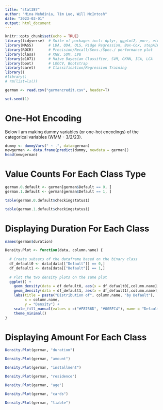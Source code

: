 ---
title: "stat387"
author: "Mina Mehdinia, Tim Luo, Will McIntosh"
date: "2023-03-01"
output: html_document
---

```{r setup, include = F}
knitr::opts_chunk$set(echo = TRUE)
library(tidyverse)  # Suite of packages incl: dplyr, ggplot2, purr, etc.
library(MASS)       # LDA, QDA, OLS, Ridge Regression, Box-Cox, stepAIC, etc...
library(ROCR)       # Precision/Recall/Sens./Spec./ performance plot
library(class)      # KNN, SOM, LVQ
library(e1071)      # Naive Bayesian Classifier, SVM, GKNN, ICA, LCA
library(boot)       # LOOCV, Bootstrap
library(caret)      # Classification/Regression Training
library()
#library()
# rm(list=ls())
```

```{r read}
german <- read.csv("germancredit.csv", header=T)

```

```{r remove_redundancy}
set.seed(1)

```


# One-Hot Encoding

Below I am making dummy variables (or one-hot encodings) of the categorical variables (WMM - 3/2/23).

```{r}
dummy <- dummyVars(" ~ .", data=german)
newgerman <- data.frame(predict(dummy, newdata = german))
head(newgerman)
```

# Value Counts For Each Class Type

```{r}
german.0.default <- german[german$Default == 0, ]
german.1.default <- german[german$Default == 1, ]
```

```{r}
table(german.0.default$checkingstatus1)
```

```{r}
table(german.1.default$checkingstatus1)
```

# Displaying Duration For Each Class

```{r}
names(german$duration)
```

```{r}
Density.Plot <- function(data, column.name) {
  
  # Create subsets of the dataframe based on the binary class
  df_default0 <- data[data[["Default"]] == 0,]
  df_default1 <- data[data[["Default"]] == 1,]
  
  # Plot the two density plots on the same plot
  ggplot() +
    geom_density(data = df_default0, aes(x = df_default0[,column.name], fill = "Default 0"), alpha = 0.5) +
    geom_density(data = df_default1, aes(x = df_default1[,column.name], fill = "Default 1"), alpha = 0.5) +
    labs(title = paste("Distribution of", column.name, "by Default"),
         x = column.name,
         y = "Density") +
    scale_fill_manual(values = c("#F8766D", "#00BFC4"), name = "Default") +
    theme_minimal()
}
```

# Displaying Amount For Each Class

```{r}
Density.Plot(german, "duration")
```

```{r}
Density.Plot(german, "amount")
```

```{r}
Density.Plot(german, "installment")
```

```{r}
Density.Plot(german, "residence")
```

```{r}
Density.Plot(german, "age")
```

```{r}
Density.Plot(german, "cards")
```

```{r}
Density.Plot(german, "liable")
```



